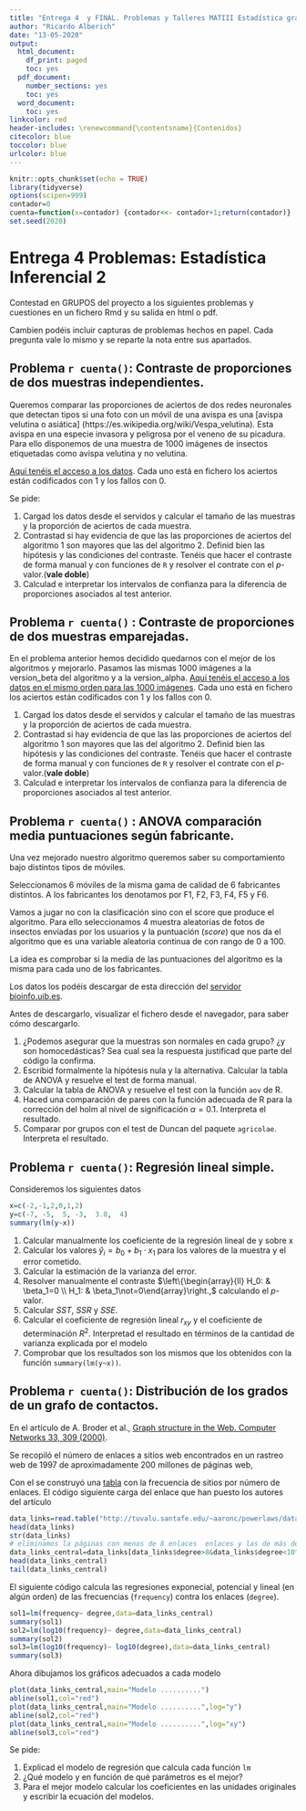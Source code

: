 ```yaml
---
title: "Entrega 4  y FINAL. Problemas y Talleres MATIII Estadística grado informática 2019-2020"
author: "Ricardo Alberich"
date: "13-05-2020"
output:
  html_document:
    df_print: paged
    toc: yes
  pdf_document:
    number_sections: yes
    toc: yes
  word_document:
    toc: yes
linkcolor: red
header-includes: \renewcommand{\contentsname}{Contenidos}
citecolor: blue
toccolor: blue
urlcolor: blue
---
```



```r
knitr::opts_chunk$set(echo = TRUE)
library(tidyverse)
options(scipen=999)
contador=0
cuenta=function(x=contador) {contador<<- contador+1;return(contador)}
set.seed(2020)
```


# Entrega 4 Problemas: Estadística Inferencial 2 

Contestad en GRUPOS  del proyecto a los siguientes problemas y cuestiones en un fichero Rmd y su  salida en html o pdf.

Cambien podéis incluir capturas de problemas hechos en papel. Cada pregunta vale lo mismo y se reparte la nota entre sus apartados.

## Problema `r cuenta()`: Contraste de proporciones de dos muestras independientes.

Queremos comparar las proporciones de aciertos de dos redes neuronales que detectan tipos si una foto con un móvil de una avispa es una [avispa velutina o asiática] (https://es.wikipedia.org/wiki/Vespa_velutina). Esta avispa en una especie invasora y peligrosa por el veneno de su picadura.
Para ello disponemos de una muestra de 1000 imágenes de insectos etiquetadas como avispa velutina y no velutina.

[Aquí tenéis el acceso a los datos](http://bioinfo.uib.es/~recerca/MATIIIGINF/velutina). Cada uno está en fichero los aciertos están codificados  con 1 y los fallos con 0.


Se pide:

1. Cargad los datos desde el servidos y calcular el tamaño de las muestras y la proporción de aciertos de cada muestra.
2. Contrastad si hay evidencia de que las las proporciones de aciertos del algoritmo 1  son mayores que las del algoritmo 2. Definid bien las hipótesis y las condiciones del contraste. Tenéis que hacer el contraste de forma manual y con funciones de  `R` y resolver el contrate con el $p$-valor.(**vale doble**)
3. Calculad e interpretar los intervalos de confianza para la diferencia de proporciones asociados al test anterior. 



## Problema `r cuenta()` : Contraste de proporciones de dos muestras emparejadas.

En el problema anterior hemos decidido quedarnos con el mejor de los algoritmos y mejorarlo. Pasamos las mismas 1000 imágenes a la version_beta del algoritmo y a la version_alpha.
[Aquí tenéis el acceso a los datos en el mismo orden para las 1000 imágenes](http://bioinfo.uib.es/~recerca/MATIIIGINF/velutina2). Cada uno está en fichero los aciertos están codificados  con 1 y los fallos con 0.


1. Cargad los datos desde el servidos y calcular el tamaño de las muestras y la proporción de aciertos de cada muestra.
2. Contrastad si hay evidencia de que las las proporciones de aciertos del algoritmo 1  son mayores que las del algoritmo 2. Definid bien las hipótesis y las condiciones del contraste. Tenéis que hacer el contraste de forma manual y con funciones de  `R` y resolver el contrate con el $p$-valor.(**vale doble**)
3. Calculad e interpretar los intervalos de confianza para la diferencia de proporciones asociados al test anterior. 

## Problema `r cuenta()` : ANOVA comparación media puntuaciones según fabricante.

Una vez mejorado nuestro algoritmo queremos saber su  comportamiento bajo distintos tipos de móviles.

Seleccionamos 6 móviles de la misma gama de calidad de 
6 fabricantes distintos. A los fabricantes los denotamos por F1, F2, F3, F4, F5 y F6.

Vamos a jugar no con la clasificación sino con el score que produce el algoritmo. Para ello seleccionamos 4 muestra aleatorias de fotos de insectos enviadas por los usuarios y la puntuación (*score*)  que nos da el algoritmo que es una variable aleatoria continua de  con rango de 0 a 100.

La idea es comprobar si la media de las puntuaciones del algoritmo es la misma para cada uno de los fabricantes.



Los datos los podéis descargar de esta dirección del  [servidor bioinfo.uib.es](http://bioinfo.uib.es/~recerca/MATIIIGINF/anova_score/).


Antes de descargarlo, visualizar el fichero desde el navegador, para saber cómo descargarlo.



1. ¿Podemos asegurar que la muestras son normales en cada grupo? ¿y son homocedásticas?  Sea cual sea la respuesta justificad que parte del código la confirma. 
2. Escribid  formalmente la hipótesis nula y la alternativa. Calcular la tabla de ANOVA y resuelve el test de forma manual. 
3. Calcular la tabla de ANOVA y resuelve el test con la función `aov` de R.
4. Haced una comparación de pares  con la función adecuada de R  para la corrección del holm al nivel de significación $\alpha=0.1$. Interpreta el resultado.
5. Comparar por grupos con  el test de Duncan del paquete `agricolae`. Interpreta el resultado.

## Problema `r cuenta()`: Regresión lineal simple.


Consideremos los siguientes  datos


```r
x=c(-2,-1,2,0,1,2)
y=c(-7, -5,  5, -3,  3.0,  4)
summary(lm(y~x))
```
1. Calcular manualmente los coeficiente de  la regresión lineal de y sobre x
2. Calcular los valores $\hat{y}_i=b_0+b_1\cdot x_1$ para los valores de la muestra y el error cometido.
3. Calcular la estimación de la varianza del error.
4. Resolver manualmente el contraste 
$\left\{\begin{array}{ll} H_0: & \beta_1=0 \\ H_1: & \beta_1\not=0\end{array}\right.,$ calculando el $p$-valor.
5. Calcular $SST$, $SSR$ y $SSE$.
6. Calcular el coeficiente de regresión lineal $r_{xy}$ y el coeficiente de determinación $R^2$. Interpretad el resultado en términos de la cantidad de varianza explicada por el modelo
7. Comprobar que los resultados son los mismos que los obtenidos con la  función `summary(lm(y~x))`.


## Problema `r cuenta()`: Distribución de los grados de un grafo de  contactos.
 
En el artículo de A. Broder et al., [Graph structure in the Web. Computer Networks 33, 309 (2000)](http://snap.stanford.edu/class/cs224w-readings/broder00bowtie.pdf). 

Se recopiló el número de enlaces a sitios web encontrados en un rastreo web de 1997 de aproximadamente 200 millones de páginas web, 

Con el se construyó una [tabla](http://tuvalu.santafe.edu/~aaronc/powerlaws/data/weblinks.hist) con  la frecuencia de sitios  por número de enlaces. El código siguiente carga del enlace que han puesto los autores del artículo

```r
data_links=read.table("http://tuvalu.santafe.edu/~aaronc/powerlaws/data/weblinks.hist",header=TRUE)
head(data_links)
str(data_links)
# eliminamos la páginas con menos de 8 enlaces  enlaces y las de más de 1000 enlaces
data_links_central=data_links[data_links$degree>8&data_links$degree<10^3,]
head(data_links_central)
tail(data_links_central)
```

El siguiente código calcula las regresiones exponecial, potencial y lineal (en algún orden) de las frecuencias (`frequency`) contra los enlaces (`degree`).

```r
sol1=lm(frequency~ degree,data=data_links_central)
summary(sol1)
sol2=lm(log10(frequency)~ degree,data=data_links_central)
summary(sol2)
sol3=lm(log10(frequency)~ log10(degree),data=data_links_central)
summary(sol3)

```

Ahora dibujamos los gráficos adecuados a cada modelo

```r
plot(data_links_central,main="Modelo ..........")
abline(sol1,col="red")
plot(data_links_central,main="Modelo ..........",log="y")
abline(sol2,col="red")
plot(data_links_central,main="Modelo ..........",log="xy")
abline(sol3,col="red")
```



Se pide:

1. Explicad el modelo de regresión que calcula cada función `lm`
2. ¿Qué modelo y en función de qué parámetros es el mejor?
3. Para el mejor modelo calcular los coeficientes en las unidades originales  y escribir la  ecuación del modelos.



